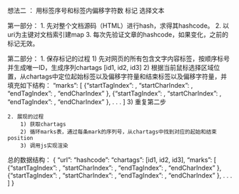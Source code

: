 

想法二 ： 用标签序号和标签内偏移字符数 标记 选择文本

第一部分：
  1. 先对整个文档源码（HTML）进行hash，求得其hashcode。
	2. 以uri为主键对文档索引建map
	3. 每次先验证文章的hashcode，如果变化，之前的标记无效。

第二部分：
	1. 保存标记的过程
	   1) 先对网页的所有包含文字内容标签，按顺序标号并生成唯一ID，生成序列chartags
	   	[id1, id2, id3]
       2) 根据当前鼠标选择区域位置，从chartags中定位起始标签以及偏移字符量和结束标签以及偏移字符量，并填充如下结构：
       		"marks": [
	        	{"startTagIndex": , "startCharIndex": , "endTagIndex": , "endCharIndex" },
	        	{"startTagIndex": , "startCharIndex": , "endTagIndex": , "endCharIndex" },
	        	.
	        	.
	        	.
        	]
       3) 重复第二步

    2. 展现的过程
        1) 获取chartags
	    2) 循环marks表，通过每条mark的序列号，从chartags中找到对应的起始和结束position
	    3) 调用js实现渲染


总的数据结构：
    {
    	"url":
        "hashcode":
        "chartags": [id1, id2, id3],
        "marks": [
        	{"startTagIndex": , "startCharIndex": , "endTagIndex": , "endCharIndex" },
        	{"startTagIndex": , "startCharIndex": , "endTagIndex": , "endCharIndex" },
        	.
        	.
        	.
        ]
    }